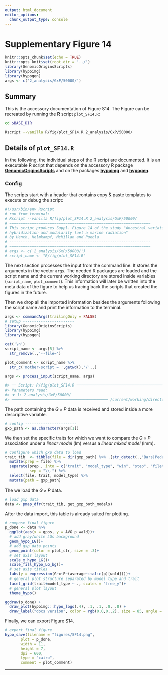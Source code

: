 ```yaml
---
output: html_document
editor_options:
  chunk_output_type: console
---
```

# Supplementary Figure 14

```r
knitr::opts_chunk$set(echo = TRUE)
knitr::opts_knit$set(root.dir = '../')
library(GenomicOriginsScripts)
library(hypoimg)
library(hypogen)
args <- c('2_analysis/GxP/50000/')
```

## Summary

This is the accessory documentation of Figure S14.
The Figure can be recreated by running the **R** script `plot_SF14.R`:

```sh
cd $BASE_DIR

Rscript --vanilla R/fig/plot_SF14.R 2_analysis/GxP/50000/

```

## Details of `plot_SF14.R`

In the following, the individual steps of the R script are documented.
It is an executable R script that depends on the accessory R package [**GenomicOriginsScripts**](https://k-hench.github.io/GenomicOriginsScripts) and on the packages [**hypoimg**](https://k-hench.github.io/hypoimg) and [**hypogen**](https://k-hench.github.io/hypogen).

### Config

The scripts start with a header that contains copy & paste templates to execute or debug the script:

```r
#!/usr/bin/env Rscript
# run from terminal:
# Rscript --vanilla R/fig/plot_SF14.R 2_analysis/GxP/50000/
# ===============================================================
# This script produces Suppl. Figure 14 of the study "Ancestral variation,
# hybridization and modularity fuel a marine radiation"
# by Hench, Helmkampf, McMillan and Puebla
# ---------------------------------------------------------------
# ===============================================================
# args <- c('2_analysis/GxP/50000/')
# script_name <- "R/fig/plot_SF14.R"
```

The next section processes the input from the command line.
It stores the arguments in the vector `args`.
The needed R packages are loaded and the script name and the current working directory are stored inside variables (`script_name`, `plot_comment`).
This information will later be written into the meta data of the figure to help us tracing back the scripts that created the figures in the future.

Then we drop all the imported information besides the arguments following the script name and print the information to the terminal.

```r
args <- commandArgs(trailingOnly = FALSE)
# setup -----------------------
library(GenomicOriginsScripts)
library(hypoimg)
library(hypogen)

cat('\n')
script_name <- args[5] %>%
  str_remove(.,'--file=')

plot_comment <- script_name %>%
  str_c('mother-script = ',getwd(),'/',.)

args <- process_input(script_name, args)
```

```r
#> ── Script: R/fig/plot_SF14.R ────────────────────────────────────────────
#> Parameters read:
#> ★ 1: 2_analysis/GxP/50000/
#> ─────────────────────────────────────────── /current/working/directory ──
```

The path containing the $G \times P$ data is received and stored inside a more descriptive variable.

```r
# config -----------------------
gxp_path <- as.character(args[1])
```

We then set the specific traits for which we want to compare the $G \times P$ association under a *linear model* (lm) versus a *linear mixed model* (lmm).

```r
# configure which gxp data to load
trait_tib  <- tibble(file = dir(gxp_path) %>% .[str_detect(.,"Bars|Peduncle|Snout")]) %>%
  mutate(prep = file) %>%
  separate(prep , into = c("trait", "model_type", "win", "step", "filetype", "zip"),
           sep = "\\.") %>%
  select(file, trait, model_type) %>%
  mutate(path = gxp_path)
```

The we load the $G \times P$ data.

```r
# load gxp data
data <- pmap_dfr(trait_tib, get_gxp_both_models)
```

After the data import, this table is already suited for plotting. 

```r
# compose final figure
p_done <- data %>%
  ggplot(aes(x = gpos, y = AVG_p_wald))+
  # add gray/white LGs background
  geom_hypo_LG()+
  # add gxp data points
  geom_point(color = plot_clr, size = .3)+
  # set axis layout
  scale_x_hypo_LG()+
  scale_fill_hypo_LG_bg()+
  # set axis titles
  labs(y = expression(G~x~P~(average~italic(p)[wald])))+
  # general plot structure separated by model type and trait
  facet_grid(trait+model_type ~ ., scales = "free_y")+
  # general plot layout
  theme_hypo()
```

```r
ggdraw(p_done) + 
  draw_plot(hypoimg:::hypo_logo(.4), .1, .1, .8, .8) +
  draw_label("docs version", color = rgb(0,0,0,.2), size = 85, angle = 45)
```


Finally, we can export Figure S14.

```r
# export final figure
hypo_save(filename = "figures/SF14.png",
       plot = p_done,
       width = 11,
       height = 7,
       dpi = 600,
       type = "cairo",
       comment = plot_comment)
```

---
